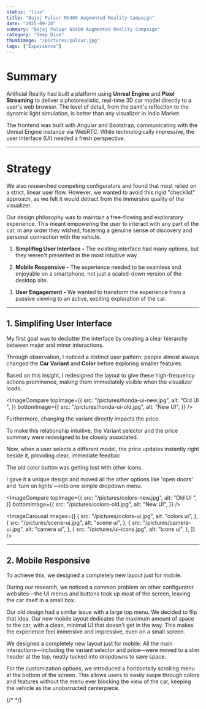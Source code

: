 ```yaml
---
status: "live"
title: "Bajaj Pulsar NS400 Augmented Reality Campaign"
date: "2025-09-28"
summary: "Bajaj Pulsar NS400 Augmented Reality Campaign"
category: "Deep Dive"
thumbImage: "/pictures/pulsur.jpg"
tags: ["Experience"]
---
```


# Summary

Artificial Reality had built a platform using **Unreal Engine** and **Pixel Streaming** to deliver a photorealistic, real-time 3D car model directly to a user's web browser. The level of detail, from the paint's reflection to the dynamic light simulation, is better than any visualizer in India Market.

The frontend was built with Angular and Bootstrap, communicating with the Unreal Engine instance via WebRTC. While technologically impressive, the user interface (UI) needed a fresh perspective.

---

# Strategy

We also researched competing configurators and found that most relied on a strict, linear user flow. However, we wanted to avoid this rigid "checklist" approach, as we felt it would detract from the immersive quality of the visualizer.

Our design philosophy was to maintain a free-flowing and exploratory experience. This meant empowering the user to interact with any part of the car, in any order they wished, fostering a genuine sense of discovery and personal connection with the vehicle.

1. **Simplifing User Interface -** The existing interface had many options, but they weren't presented in the most intuitive way.

2. **Mobile Responsive -** The experience needed to be seamless and enjoyable on a smartphone, not just a scaled-down version of the desktop site.
3. **User Engagement -** We wanted to transform the experience from a passive viewing to an active, exciting exploration of the car.

---

## 1. Simplifing User Interface

My first goal was to declutter the interface by creating a clear hierarchy between major and minor interactions.

Through observation, I noticed a distinct user pattern: people almost always changed the **Car Variant** and **Color** before exploring smaller features.

Based on this insight, I redesigned the layout to give these high-frequency actions prominence, making them immediately visible when the visualizer loads.

<ImageCompare
  topImage={{
    src: "/pictures/honda-ui-new.jpg",
    alt: "Old UI ",
  }}
  bottomImage={{
    src: "/pictures/honda-ui-old.jpg",
    alt: "New UI",
  }}
/>

Furthermore, changing the variant directly impacts the price.

To make this relationship intuitive, the Variant selector and the price summary were redesigned to be closely associated.

Now, when a user selects a different model, the price updates instantly right beside it, providing clear, immediate feedbac

<ImageWrapper src="/pictures/variant-pricing.jpg" alt="variant and pricing" />

The old color button was getting lost with other icons.

I gave it a unique design and moved all the other options like 'open doors' and 'turn on lights'—into one simple dropdown menu.

<ImageCompare
  topImage={{
    src: "/pictures/colors-new.jpg",
    alt: "Old UI ",
  }}
  bottomImage={{
    src: "/pictures/colors-old.jpg",
    alt: "New UI",
  }}
/>

<ImageCarousal
  images={[
    {
      src: "/pictures/colors-ui.jpg",
      alt: "colors ui",
    },
    {
      src: "/pictures/scene-ui.jpg",
      alt: "scene ui",
    },
    {
      src: "/pictures/camera-ui.jpg",
      alt: "camera ui",
    },
    {
      src: "/pictures/ui-icons.jpg",
      alt: "icons ui",
    },
  ]}
/>

---

## 2. Mobile Responsive

To achieve this, we designed a completely new layout just for mobile.

During our research, we noticed a common problem on other configurator websites—the UI menus and buttons took up most of the screen, leaving the car itself in a small box.

Our old design had a similar issue with a large top menu. We decided to flip that idea. Our new mobile layout dedicates the maximum amount of space to the car, with a clean, minimal UI that doesn't get in the way. This makes the experience feel immersive and impressive, even on a small screen.

<ImageWrapper src="/pictures/mobile-ui-canvas.jpg" alt="canvas" />

We designed a completely new layout just for mobile. All the main interactions—including the variant selector and price—were moved to a slim header at the top, neatly tucked into dropdowns to save space.

<ImageWrapper src="/pictures/mobile-ui-top.jpg" alt="top menu" />

For the customization options, we introduced a horizontally scrolling menu at the bottom of the screen. This allows users to easily swipe through colors and features without the menu ever blocking the view of the car, keeping the vehicle as the unobstructed centerpiece.

<ImageWrapper src="/pictures/mobile-ui-bot.jpg" alt="bottom menu" />
<ImageWrapper src="/pictures/mobile-ui-other-ui.jpg" alt="other ui" />

{/* <MobileVideoWrapper /> */}
